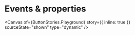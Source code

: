
<Meta of={ButtonStories} name="Events & properties" />

# Events & properties

<Canvas
  of={ButtonStories.Playground}
  story={{ inline: true }}
  sourceState="shown"
  type="dynamic"
/>

<Controls of={ButtonStories.Playground} sort="requiredFirst" />
